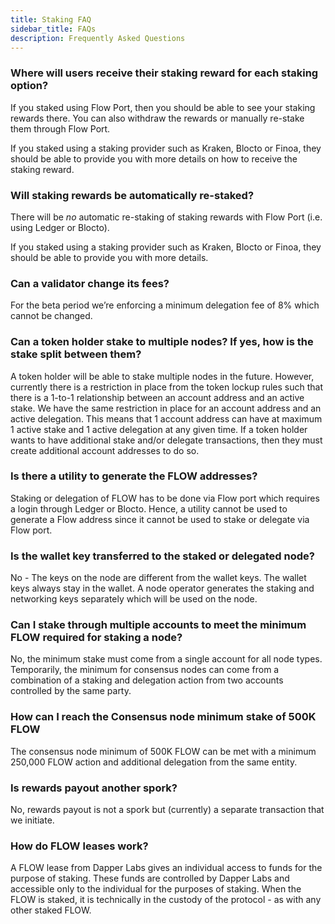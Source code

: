 ```yaml
---
title: Staking FAQ
sidebar_title: FAQs
description: Frequently Asked Questions
---
```


### Where will users receive their staking reward for each staking option?

If you staked using Flow Port, then you should be able to see your staking rewards there. You can also withdraw the rewards or manually re-stake them through Flow Port.

If you staked using a staking provider such as Kraken, Blocto or Finoa, they should be able to provide you with more details on how to receive the staking reward.

### Will staking rewards be automatically re-staked?

There will be *no* automatic re-staking of staking rewards with Flow Port (i.e. using Ledger or Blocto).

If you staked using a staking provider such as Kraken, Blocto or Finoa, they should be able to provide you with more details.

### Can a validator change its fees?

For the beta period we’re enforcing a minimum delegation fee of 8% which cannot be changed.

### Can a token holder stake to multiple nodes? If yes, how is the stake split between them?

A token holder will be able to stake multiple nodes in the future.
However, currently there is a restriction in place from the token lockup rules such that there is a 1-to-1 relationship between an account address and an active stake.
We have the same restriction in place for an account address and an active delegation.
This means that 1 account address can have at maximum 1 active stake and 1 active delegation at any given time.
If a token holder wants to have additional stake and/or delegate transactions, then they must create additional account addresses to do so.

### Is there a utility to generate the FLOW addresses?

Staking or delegation of FLOW has to be done via Flow port which requires a login through Ledger or Blocto.
Hence, a utility cannot be used to generate a Flow address since it cannot be used to stake or delegate via Flow port.

### Is the wallet key transferred to the staked or delegated node?

No - The keys on the node are different from the wallet keys. The wallet keys always stay in the wallet.
A node operator generates the staking and networking keys separately which will be used on the node.

### Can I stake through multiple accounts to meet the minimum FLOW required for staking a node?

No, the minimum stake must come from a single account for all node types. Temporarily, the minimum for consensus nodes can come from a combination of a staking and delegation action from two accounts controlled by the same party. 

### How can I reach the Consensus node minimum stake of 500K FLOW

The consensus node minimum of 500K FLOW can be met with a minimum 250,000 FLOW action and additional delegation from the same entity. 

### Is rewards payout another spork?

No, rewards payout is not a spork but (currently) a separate transaction that we initiate.

### How do FLOW leases work?

A FLOW lease from Dapper Labs gives an individual access to funds for the purpose of staking. These funds are controlled by Dapper Labs and accessible only to the individual for the purposes of staking. When the FLOW is staked, it is technically in the custody of the protocol - as with any other staked FLOW.
